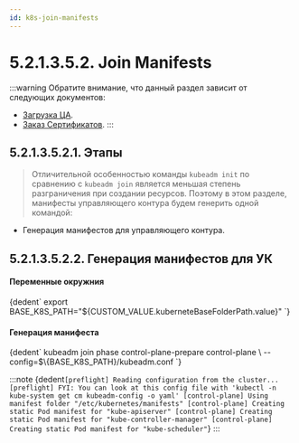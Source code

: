 ```yaml
---
id: k8s-join-manifests
---
```




# 5.2.1.3.5.2. Join Manifests

:::warning
Обратите внимание, что данный раздел зависит от следующих документов:
- [Загрузка ЦА](certificates//centerAuthority/join.mdx).
- [Заказ Сертификатов](certificates/components/joinCerts.mdx).
:::

## 5.2.1.3.5.2.1. Этапы

> Отличительной особенностью команды ```kubeadm init``` по сравнению с ```kubeadm join``` является меньшая степень разграничения при создании ресурсов. Поэтому в этом разделе, манифесты управляющего контура будем генерить одной командой:
- Генерация манифестов для управляющего контура.


## 5.2.1.3.5.2.2. Генерация манифестов для УК

<h4>Переменные окружния</h4>
<CodeBlock language="bash">
    {dedent`
        export BASE_K8S_PATH="${CUSTOM_VALUE.kuberneteBaseFolderPath.value}"
    `}
</CodeBlock>

<h4>Генерация манифеста</h4>
<CodeBlock language="bash">
    {dedent`
        kubeadm join phase control-plane-prepare control-plane \
          --config=$\{BASE_K8S_PATH}/kubeadm.conf
    `}
</CodeBlock>


:::note
<CodeBlock language="bash">
    {dedent`
      [preflight] Reading configuration from the cluster...
      [preflight] FYI: You can look at this config file with 'kubectl -n kube-system get cm kubeadm-config -o yaml'
      [control-plane] Using manifest folder "/etc/kubernetes/manifests"
      [control-plane] Creating static Pod manifest for "kube-apiserver"
      [control-plane] Creating static Pod manifest for "kube-controller-manager"
      [control-plane] Creating static Pod manifest for "kube-scheduler"
    `}
</CodeBlock>
:::
